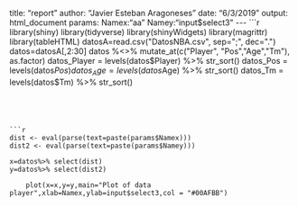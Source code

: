 title: "report"
author: "Javier Esteban Aragoneses"
date: "6/3/2019"
output: html_document
params: 
 Namex:"aa"
 Namey:"input$select3"
---
```r
library(shiny)
library(tidyverse)
library(shinyWidgets)
library(magrittr)
library(tableHTML)
datosA=read.csv("DatosNBA.csv", sep=";", dec=".")
datos=datosA[,2:30]
datos %<>% mutate_at(c("Player", "Pos","Age","Tm"), as.factor)
datos_Player = levels(datos$Player) %>% str_sort()
datos_Pos = levels(datos$Pos) %>% str_sort()
datos_Age = levels(datos$Age) %>% str_sort()
datos_Tm = levels(datos$Tm) %>% str_sort()
```




```r
dist <- eval(parse(text=paste(params$Namex)))
dist2 <- eval(parse(text=paste(params$Namey)))

x=datos%>% select(dist)
y=datos%>% select(dist2)

    plot(x=x,y=y,main="Plot of data player",xlab=Namex,ylab=input$select3,col = "#00AFBB")
```

